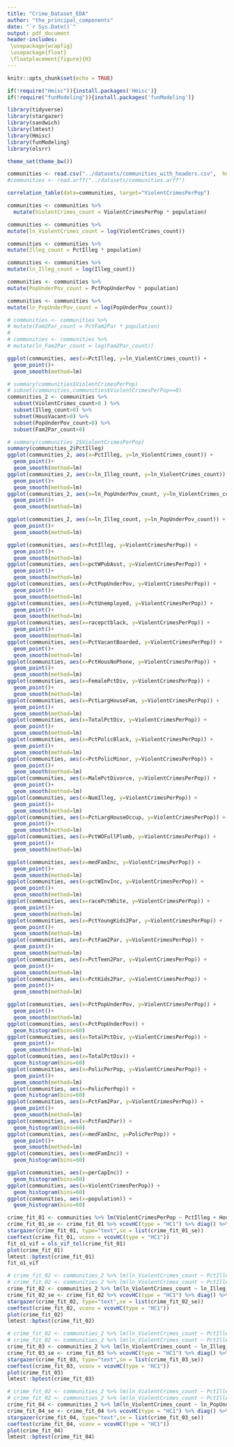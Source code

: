```yaml
---
title: "Crime_Dataset_EDA"
author: "the_principal_components"
date: "`r Sys.Date()`"
output: pdf_document
header-includes:
 \usepackage{wrapfig}
 \usepackage{float}
 \floatplacement{figure}{H}
---
```


```r
knitr::opts_chunk$set(echo = TRUE)
```

```r
if(!require("Hmisc")){install.packages('Hmisc')}
if(!require("funModeling")){install.packages('funModeling')}
```
```r

library(tidyverse) 
library(stargazer)
library(sandwich)
library(lmtest)
library(Hmisc)
library(funModeling)
library(olsrr)

theme_set(theme_bw())
```

```r
communities <- read.csv("../datasets/communities_with_headers.csv",  header = TRUE)
#communities <- read.arff("../datasets/communities.arff")
```

```r
correlation_table(data=communities, target="ViolentCrimesPerPop")
```
```r
communities <- communities %>% 
  mutate(ViolentCrimes_count = ViolentCrimesPerPop * population)

communities <- communities %>% 
mutate(ln_ViolentCrimes_count = log(ViolentCrimes_count))

communities <- communities %>% 
mutate(Illeg_count = PctIlleg * population)

communities <- communities %>% 
mutate(ln_Illeg_count = log(Illeg_count))

communities <- communities %>% 
mutate(PopUnderPov_count = PctPopUnderPov * population)

communities <- communities %>% 
mutate(ln_PopUnderPov_count = log(PopUnderPov_count))

# communities <- communities %>% 
# mutate(Fam2Par_count = PctFam2Par * population)
# 
# communities <- communities %>% 
# mutate(ln_Fam2Par_count = log(Fam2Par_count))

ggplot(communities, aes(x=PctIlleg, y=ln_ViolentCrimes_count)) + 
  geom_point()+
  geom_smooth(method=lm)

# summary(communities$ViolentCrimesPerPop)
# subset(communities,communities$ViolentCrimesPerPop==0)
communities_2 <- communities %>%
  subset(ViolentCrimes_count>0 ) %>% 
  subset(Illeg_count>0) %>% 
  subset(HousVacant>0) %>% 
  subset(PopUnderPov_count>0) %>% 
  subset(Fam2Par_count>0)

# summary(communities_2$ViolentCrimesPerPop)
summary(communities_2$PctIlleg)
ggplot(communities_2, aes(x=PctIlleg, y=ln_ViolentCrimes_count)) + 
  geom_point()+
  geom_smooth(method=lm)
ggplot(communities_2, aes(x=ln_Illeg_count, y=ln_ViolentCrimes_count)) + 
  geom_point()+
  geom_smooth(method=lm)
ggplot(communities_2, aes(x=ln_PopUnderPov_count, y=ln_ViolentCrimes_count)) + 
  geom_point()+
  geom_smooth(method=lm)

ggplot(communities_2, aes(x=ln_Illeg_count, y=ln_PopUnderPov_count)) + 
  geom_point()+
  geom_smooth(method=lm)
```


```r
ggplot(communities, aes(x=PctIlleg, y=ViolentCrimesPerPop)) + 
  geom_point()+
  geom_smooth(method=lm)
ggplot(communities, aes(x=pctWPubAsst, y=ViolentCrimesPerPop)) +
  geom_point()+
  geom_smooth(method=lm)
ggplot(communities, aes(x=PctPopUnderPov, y=ViolentCrimesPerPop)) +
  geom_point()+
  geom_smooth(method=lm)
ggplot(communities, aes(x=PctUnemployed, y=ViolentCrimesPerPop)) +
  geom_point()+
  geom_smooth(method=lm)
ggplot(communities, aes(x=racepctblack, y=ViolentCrimesPerPop)) +
  geom_point()+
  geom_smooth(method=lm)
ggplot(communities, aes(x=PctVacantBoarded, y=ViolentCrimesPerPop)) +
  geom_point()+
  geom_smooth(method=lm)
ggplot(communities, aes(x=PctHousNoPhone, y=ViolentCrimesPerPop)) +
  geom_point()+
  geom_smooth(method=lm)
ggplot(communities, aes(x=FemalePctDiv, y=ViolentCrimesPerPop)) +
  geom_point()+
  geom_smooth(method=lm)
ggplot(communities, aes(x=PctLargHouseFam, y=ViolentCrimesPerPop)) +
  geom_point()+
  geom_smooth(method=lm)
ggplot(communities, aes(x=TotalPctDiv, y=ViolentCrimesPerPop)) +
  geom_point()+
  geom_smooth(method=lm)
ggplot(communities, aes(x=PctPolicBlack, y=ViolentCrimesPerPop)) +
  geom_point()+
  geom_smooth(method=lm)
ggplot(communities, aes(x=PctPolicMinor, y=ViolentCrimesPerPop)) +
  geom_point()+
  geom_smooth(method=lm)
ggplot(communities, aes(x=MalePctDivorce, y=ViolentCrimesPerPop)) +
  geom_point()+
  geom_smooth(method=lm)
ggplot(communities, aes(x=NumIlleg, y=ViolentCrimesPerPop)) +
  geom_point()+
  geom_smooth(method=lm)
ggplot(communities, aes(x=PctLargHouseOccup, y=ViolentCrimesPerPop)) +
  geom_point()+
  geom_smooth(method=lm)
ggplot(communities, aes(x=PctWOFullPlumb, y=ViolentCrimesPerPop)) +
  geom_point()+
  geom_smooth(method=lm)
```
```r
ggplot(communities, aes(x=medFamInc, y=ViolentCrimesPerPop)) + 
  geom_point()+
  geom_smooth(method=lm)
ggplot(communities, aes(x=pctWInvInc, y=ViolentCrimesPerPop)) +
  geom_point()+
  geom_smooth(method=lm)
ggplot(communities, aes(x=racePctWhite, y=ViolentCrimesPerPop)) +
  geom_point()+
  geom_smooth(method=lm)
ggplot(communities, aes(x=PctYoungKids2Par, y=ViolentCrimesPerPop)) +
  geom_point()+
  geom_smooth(method=lm)
ggplot(communities, aes(x=PctFam2Par, y=ViolentCrimesPerPop)) +
  geom_point()+
  geom_smooth(method=lm)
ggplot(communities, aes(x=PctTeen2Par, y=ViolentCrimesPerPop)) +
  geom_point()+
  geom_smooth(method=lm)
ggplot(communities, aes(x=PctKids2Par, y=ViolentCrimesPerPop)) +
  geom_point()+
  geom_smooth(method=lm)
```
```r
ggplot(communities, aes(x=PctPopUnderPov, y=ViolentCrimesPerPop)) + 
  geom_point()+
  geom_smooth(method=lm)
ggplot(communities, aes(x=PctPopUnderPov)) + 
  geom_histogram(bins=60)
ggplot(communities, aes(x=TotalPctDiv, y=ViolentCrimesPerPop)) +
  geom_point()+
  geom_smooth(method=lm)
ggplot(communities, aes(x=TotalPctDiv)) + 
  geom_histogram(bins=60)
ggplot(communities, aes(x=PolicPerPop, y=ViolentCrimesPerPop)) +
  geom_point()+
  geom_smooth(method=lm)
ggplot(communities, aes(x=PolicPerPop)) + 
  geom_histogram(bins=60)
ggplot(communities, aes(x=PctFam2Par, y=ViolentCrimesPerPop)) +
  geom_point()+
  geom_smooth(method=lm)
ggplot(communities, aes(x=PctFam2Par)) + 
  geom_histogram(bins=60)
ggplot(communities, aes(x=medFamInc, y=PolicPerPop)) +
  geom_point()+
  geom_smooth(method=lm)
ggplot(communities, aes(x=medFamInc)) + 
  geom_histogram(bins=60)

ggplot(communities, aes(x=perCapInc)) + 
  geom_histogram(bins=60)
ggplot(communities, aes(x=ViolentCrimesPerPop)) + 
  geom_histogram(bins=60)
ggplot(communities, aes(x=population)) + 
  geom_histogram(bins=60)
```
```r
crime_fit_01 <- communities %>% lm(ViolentCrimesPerPop ~ PctIlleg + HousVacant + PctUnemployed + NumStreet + TotalPctDiv, data = .)
crime_fit_01_se <- crime_fit_01 %>% vcovHC(type = "HC1") %>% diag() %>% sqrt()
stargazer(crime_fit_01, type="text",se = list(crime_fit_01_se))
coeftest(crime_fit_01, vconv = vcovHC(type = "HC1"))
fit_o1_vif = ols_vif_tol(crime_fit_01)
plot(crime_fit_01)
lmtest::bptest(crime_fit_01)
fit_o1_vif
```
```r
# crime_fit_02 <- communities_2 %>% lm(ln_ViolentCrimes_count ~ PctIlleg + HousVacant + PctUnemployed + NumStreet + TotalPctDiv, data = .)
# crime_fit_02 <- communities_2 %>% lm(ln_ViolentCrimes_count ~ PctIlleg + TotalPctDiv, data = .)
crime_fit_02 <- communities_2 %>% lm(ln_ViolentCrimes_count ~ ln_Illeg_count, data = .)
crime_fit_02_se <- crime_fit_02 %>% vcovHC(type = "HC1") %>% diag() %>% sqrt()
stargazer(crime_fit_02, type="text",se = list(crime_fit_02_se))
coeftest(crime_fit_02, vconv = vcovHC(type = "HC1"))
plot(crime_fit_02)
lmtest::bptest(crime_fit_02)
```
```r
# crime_fit_02 <- communities_2 %>% lm(ln_ViolentCrimes_count ~ PctIlleg + HousVacant + PctUnemployed + NumStreet + TotalPctDiv, data = .)
# crime_fit_02 <- communities_2 %>% lm(ln_ViolentCrimes_count ~ PctIlleg + TotalPctDiv, data = .)
crime_fit_03 <- communities_2 %>% lm(ln_ViolentCrimes_count ~ ln_Illeg_count + ln_PopUnderPov_count, data = .)
crime_fit_03_se <- crime_fit_03 %>% vcovHC(type = "HC1") %>% diag() %>% sqrt()
stargazer(crime_fit_03, type="text",se = list(crime_fit_03_se))
coeftest(crime_fit_03, vconv = vcovHC(type = "HC1"))
plot(crime_fit_03)
lmtest::bptest(crime_fit_03)
```
```r
# crime_fit_02 <- communities_2 %>% lm(ln_ViolentCrimes_count ~ PctIlleg + HousVacant + PctUnemployed + NumStreet + TotalPctDiv, data = .)
# crime_fit_02 <- communities_2 %>% lm(ln_ViolentCrimes_count ~ PctIlleg + TotalPctDiv, data = .)
crime_fit_04 <- communities_2 %>% lm(ln_ViolentCrimes_count ~ ln_PopUnderPov_count, data = .)
crime_fit_04_se <- crime_fit_04 %>% vcovHC(type = "HC1") %>% diag() %>% sqrt()
stargazer(crime_fit_04, type="text",se = list(crime_fit_03_se))
coeftest(crime_fit_04, vconv = vcovHC(type = "HC1"))
plot(crime_fit_04)
lmtest::bptest(crime_fit_04)
```


